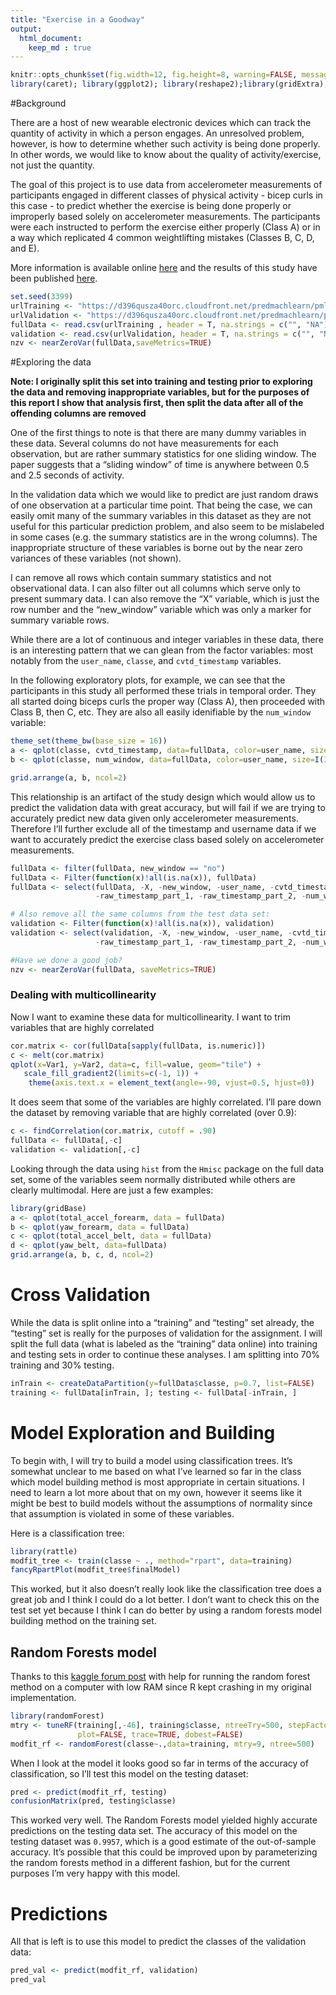 ```yaml
---
title: "Exercise in a Goodway"
output:
  html_document: 
    keep_md : true
---
```


```r
knitr::opts_chunk$set(fig.width=12, fig.height=8, warning=FALSE, message=FALSE)
library(caret); library(ggplot2); library(reshape2);library(gridExtra); library(dplyr)
```


#Background

There are a host of new wearable electronic devices which can track the quantity of activity in which a person engages. An unresolved problem, however, is how to determine whether such activity is being done properly. In other words, we would like to know about the quality of activity/exercise, not just the quantity.

The goal of this project is to use data from accelerometer measurements of participants engaged in different classes of physical activity - bicep curls in this case - to predict whether the exercise is being done properly or improperly based solely on accelerometer measurements. The participants were each instructed to perform the exercise either properly (Class A) or in a way which replicated 4 common weightlifting mistakes (Classes B, C, D, and E). 

More information is available online [here](http://groupware.les.inf.puc-rio.br/har#weight_lifting_exercises) and the results of this study have been published [here](http://groupware.les.inf.puc-rio.br/work.jsf?p1=11201). 


```r
set.seed(3399)
urlTraining <- "https://d396qusza40orc.cloudfront.net/predmachlearn/pml-training.csv"
urlValidation <- "https://d396qusza40orc.cloudfront.net/predmachlearn/pml-testing.csv"
fullData <- read.csv(urlTraining , header = T, na.strings = c("", "NA"))
validation <- read.csv(urlValidation, header = T, na.strings = c("", "NA"))
nzv <- nearZeroVar(fullData,saveMetrics=TRUE)
```


#Exploring the data


**Note: I originally split this set into training and testing prior to exploring the data and removing inappropriate variables, but for the purposes of this report I show that analysis first, then split the data after all of the offending columns are removed**

One of the first things to note is that there are many dummy variables in these data. Several columns do not have measurements for each observation, but are rather summary statistics for one sliding window. The paper suggests that a "sliding window" of time is anywhere between 0.5 and 2.5 seconds of activity.

In the validation data which we would like to predict are just random draws of one observation at a particular time point. That being the case, we can easily omit many of the summary variables in this dataset as they are not useful for this particular prediction problem, and also seem to be mislabeled in some cases (e.g. the summary statistics are in the wrong columns). The inappropriate structure of these variables is borne out by the near zero variances of these variables (not shown).

I can remove all rows which contain summary statistics and not observational data. I can also filter out all columns which serve only to present summary data. I can also remove the "X" variable, which is just the row number and the "new_window" variable which was only a marker for summary variable rows.


While there are a lot of continuous and integer variables in these data, there is an interesting pattern that we can glean from the factor variables: most notably from the `user_name`, `classe`, and `cvtd_timestamp` variables.

In the following exploratory plots, for example, we can see that the participants in this study all performed these trials in temporal order. They all started doing biceps curls the proper way (Class A), then proceeded with Class B, then C, etc. They are also all easily idenifiable by the `num_window` variable:



```r
theme_set(theme_bw(base_size = 16))
a <- qplot(classe, cvtd_timestamp, data=fullData, color=user_name, size=I(3))
b <- qplot(classe, num_window, data=fullData, color=user_name, size=I(3))

grid.arrange(a, b, ncol=2)
```



This relationship is an artifact of the study design which would allow us to predict the validation data with great accuracy, but will fail if we are trying to accurately predict new data given only accelerometer measurements. Therefore I'll further exclude all of the timestamp and username data if we want to accurately predict the exercise class based solely on accelerometer measurements.


```r
fullData <- filter(fullData, new_window == "no")
fullData <- Filter(function(x)!all(is.na(x)), fullData)
fullData <- select(fullData, -X, -new_window, -user_name, -cvtd_timestamp, 
                   -raw_timestamp_part_1, -raw_timestamp_part_2, -num_window)

# Also remove all the same columns from the test data set:
validation <- Filter(function(x)!all(is.na(x)), validation)
validation <- select(validation, -X, -new_window, -user_name, -cvtd_timestamp, 
                   -raw_timestamp_part_1, -raw_timestamp_part_2, -num_window)

#Have we done a good job?
nzv <- nearZeroVar(fullData, saveMetrics=TRUE)
```


### Dealing with multicollinearity

Now I want to examine these data for multicollinearity. I want to trim variables that are highly correlated

```r
cor.matrix <- cor(fullData[sapply(fullData, is.numeric)])
c <- melt(cor.matrix)
qplot(x=Var1, y=Var2, data=c, fill=value, geom="tile") +
   scale_fill_gradient2(limits=c(-1, 1)) +
    theme(axis.text.x = element_text(angle=-90, vjust=0.5, hjust=0))
```


It does seem that some of the variables are highly correlated. I'll pare down the dataset by removing variable that are highly correlated (over 0.9):

```r
c <- findCorrelation(cor.matrix, cutoff = .90)
fullData <- fullData[,-c]
validation <- validation[,-c]
```


Looking through the data using `hist` from the `Hmisc` package on the full data set, some of the variables seem normally distributed while others are clearly multimodal. Here are just a few examples:

```r
library(gridBase)
a <- qplot(total_accel_forearm, data = fullData)
b <- qplot(yaw_forearm, data = fullData)
c <- qplot(total_accel_belt, data = fullData)
d <- qplot(yaw_belt, data=fullData)
grid.arrange(a, b, c, d, ncol=2)
```


# Cross Validation

While the data is split online into a "training" and "testing" set already, the "testing" set is really for the purposes of validation for the assignment. I will split the full data (what is labeled as the "training" data online) into training and testing sets in order to continue these analyses. I am splitting into 70% training and 30% testing.



```r
inTrain <- createDataPartition(y=fullData$classe, p=0.7, list=FALSE)
training <- fullData[inTrain, ]; testing <- fullData[-inTrain, ]
```




# Model Exploration and Building


To begin with, I will try to build a model using classification trees. It's somewhat unclear to me based on what I've learned so far in the class which model building method is most appropriate in certain situations. I need to learn a lot more about that on my own, however it seems like it might be best to build models without the assumptions of normality since that assumption is violated in some of these variables. 

Here is a classification tree:

```r
library(rattle)
modfit_tree <- train(classe ~ ., method="rpart", data=training)
fancyRpartPlot(modfit_tree$finalModel)
```



This worked, but it also doesn't really look like the classification tree does a great job and I think I could do a lot better. I don't want to check this on the test set yet because I think I can do better by using a random forests model building method on the training set. 

## Random Forests model

Thanks to this [kaggle forum post](https://www.kaggle.com/forums/f/15/kaggle-forum/t/7951/r-party-package-cforest-memory-problem/44392) with help for running the random forest method on a computer with low RAM since R kept crashing in my original implementation. 


```r
library(randomForest)
mtry <- tuneRF(training[,-46], training$classe, ntreeTry=500, stepFactor=1.5,improve=0.01, 
               plot=FALSE, trace=TRUE, dobest=FALSE)
modfit_rf <- randomForest(classe~.,data=training, mtry=9, ntree=500)
```




When I look at the model it looks good so far in terms of the accuracy of classification, so I'll test this model on the testing dataset:

```r
pred <- predict(modfit_rf, testing)
confusionMatrix(pred, testing$classe)
```




This worked very well. The Random Forests model yielded highly accurate predictions on the testing data set. The accuracy of this model on the testing dataset was `0.9957`, which is a good estimate of the out-of-sample accuracy. It's possible that this could be improved upon by parameterizing the random forests method in a different fashion, but for the current purposes I'm very happy with this model. 


# Predictions


All that is left is to use this model to predict the classes of the validation data:

```r
pred_val <- predict(modfit_rf, validation)
pred_val
```
